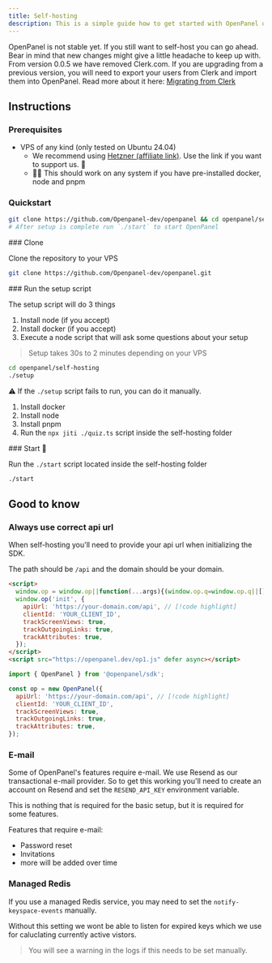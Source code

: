 ```yaml
---
title: Self-hosting
description: This is a simple guide how to get started with OpenPanel on your own VPS.
---
```



<Callout>OpenPanel is not stable yet. If you still want to self-host you can go ahead. Bear in mind that new changes might give a little headache to keep up with.</Callout>
<Callout>From version 0.0.5 we have removed Clerk.com. If you are upgrading from a previous version, you will need to export your users from Clerk and import them into OpenPanel. Read more about it here: [Migrating from Clerk](/docs/self-hosting/migrating-from-clerk)</Callout>

## Instructions

### Prerequisites

- VPS of any kind (only tested on Ubuntu 24.04)
  - We recommend using [Hetzner (affiliate link)](https://hetzner.cloud/?ref=7Hq0H5mQh7tM). Use the link if you want to support us. 🫶
  - 🙋‍♂️ This should work on any system if you have pre-installed docker, node and pnpm

### Quickstart

```bash
git clone https://github.com/Openpanel-dev/openpanel && cd openpanel/self-hosting && ./setup
# After setup is complete run `./start` to start OpenPanel
```

<Steps>

<Step>
### Clone

Clone the repository to your VPS

```bash
git clone https://github.com/Openpanel-dev/openpanel.git
```
</Step>
<Step>
### Run the setup script

The setup script will do 3 things

1. Install node (if you accept)
2. Install docker (if you accept)
3. Execute a node script that will ask some questions about your setup

> Setup takes 30s to 2 minutes depending on your VPS

```bash
cd openpanel/self-hosting
./setup
```

⚠️ If the `./setup` script fails to run, you can do it manually.

1. Install docker
2. Install node
3. Install pnpm
4. Run the `npx jiti ./quiz.ts` script inside the self-hosting folder

</Step>
<Step>
### Start 🚀

Run the `./start` script located inside the self-hosting folder

```bash
./start
```
</Step>
</Steps>

## Good to know

### Always use correct api url

When self-hosting you'll need to provide your api url when initializing the SDK.

The path should be `/api` and the domain should be your domain.

```html title="index.html"
<script>
  window.op = window.op||function(...args){(window.op.q=window.op.q||[]).push(args);};
  window.op('init', {
    apiUrl: 'https://your-domain.com/api', // [!code highlight]
    clientId: 'YOUR_CLIENT_ID',
    trackScreenViews: true,
    trackOutgoingLinks: true,
    trackAttributes: true,
  });
</script>
<script src="https://openpanel.dev/op1.js" defer async></script>
```

```js title="op.ts"
import { OpenPanel } from '@openpanel/sdk';

const op = new OpenPanel({
  apiUrl: 'https://your-domain.com/api', // [!code highlight]
  clientId: 'YOUR_CLIENT_ID',
  trackScreenViews: true,
  trackOutgoingLinks: true,
  trackAttributes: true,
});
``` 

### E-mail

Some of OpenPanel's features require e-mail. We use Resend as our transactional e-mail provider. So to get this working you'll need to create an account on Resend and set the `RESEND_API_KEY` environment variable.

<Callout>This is nothing that is required for the basic setup, but it is required for some features.</Callout>

Features that require e-mail:
- Password reset
- Invitations
- more will be added over time

### Managed Redis

If you use a managed Redis service, you may need to set the `notify-keyspace-events` manually.

Without this setting we wont be able to listen for expired keys which we use for caluclating currently active vistors.

> You will see a warning in the logs if this needs to be set manually.